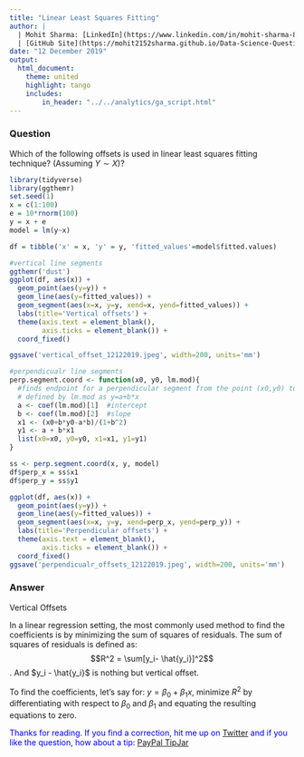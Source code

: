 ```yaml
---
title: "Linear Least Squares Fitting"
author: |
  | Mohit Sharma: [LinkedIn](https://www.linkedin.com/in/mohit-sharma-82030487/), [Twitter](https://twitter.com/mohitsh48631107)
  | [GitHub Site](https://mohit2152sharma.github.io/Data-Science-Question-A-Day/), [Repository](https://github.com/mohit2152sharma/Data-Science-Question-A-Day)
date: "12 December 2019"
output: 
  html_document:
    theme: united
    highlight: tango
    includes:
        in_header: "../../analytics/ga_script.html"
---
```


### Question
Which of the following offsets is used in linear least squares fitting technique? (Assuming $Y\sim X$)?

```r
library(tidyverse)
library(ggthemr)
set.seed(1)
x = c(1:100)
e = 10*rnorm(100)
y = x + e
model = lm(y~x)

df = tibble('x' = x, 'y' = y, 'fitted_values'=model$fitted.values)

#vertical line segments
ggthemr('dust')
ggplot(df, aes(x)) +
  geom_point(aes(y=y)) +
  geom_line(aes(y=fitted_values)) +
  geom_segment(aes(x=x, y=y, xend=x, yend=fitted_values)) + 
  labs(title='Vertical offsets') +
  theme(axis.text = element_blank(),
        axis.ticks = element_blank()) +
  coord_fixed()

ggsave('vertical_offset_12122019.jpeg', width=200, units='mm')

#perpendicualr line segments
perp.segment.coord <- function(x0, y0, lm.mod){
  #finds endpoint for a perpendicular segment from the point (x0,y0) to the line
  # defined by lm.mod as y=a+b*x
  a <- coef(lm.mod)[1]  #intercept
  b <- coef(lm.mod)[2]  #slope
  x1 <- (x0+b*y0-a*b)/(1+b^2)
  y1 <- a + b*x1
  list(x0=x0, y0=y0, x1=x1, y1=y1)
}

ss <- perp.segment.coord(x, y, model)
df$perp_x = ss$x1
df$perp_y = ss$y1

ggplot(df, aes(x)) +
  geom_point(aes(y=y)) +
  geom_line(aes(y=fitted_values)) +
  geom_segment(aes(x=x, y=y, xend=perp_x, yend=perp_y)) +
  labs(title='Perpendicular offsets') +
  theme(axis.text = element_blank(),
        axis.ticks = element_blank()) +
  coord_fixed()
ggsave('perpendicualr_offsets_12122019.jpeg', width=200, units='mm')

```


### Answer
Vertical Offsets

In a linear regression setting, the most commonly used method to find the coefficients is by minimizing the sum of squares of residuals. The sum of squares of residuals is defined as:
$$R^2 = \sum[y_i- \hat{y_i}]^2$$.
And $y_i - \hat{y_i}$ is nothing but vertical offset. 

To find the coefficients, let's say for: $y = \beta_0 + \beta_1x$, minimize $R^2$ by differentiating with respect to $\beta_0$ and $\beta_1$ and equating the resulting equations to zero.


<span style="color:blue">Thanks for reading. If you find a correction, hit me up on <a href='https://twitter.com/data_question'>Twitter</a> and if you like the question, how about a tip: <a href='https://www.paypal.me/mohit2013'>PayPal TipJar</a></span>